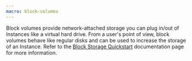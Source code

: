 ```yaml
---
macro: block-volumes
---
```


Block volumes provide network-attached storage you can plug in/out of Instances like a virtual hard drive. From a user's point of view, block volumes behave like regular disks and can be used to increase the storage of an Instance. Refer to the [Block Storage Quickstart](/block-storage/quickstart/) documentation page for more information.
